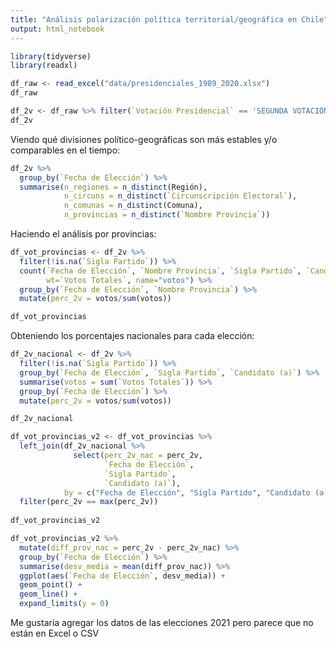 ```yaml
---
title: "Análisis polarización política territorial/geográfica en Chile"
output: html_notebook
---
```


```r
library(tidyverse)
library(readxl)
```

```r
df_raw <- read_excel("data/presidenciales_1989_2020.xlsx")
df_raw
```

```r
df_2v <- df_raw %>% filter(`Votación Presidencial` == 'SEGUNDA VOTACIÓN')
df_2v
```
Viendo qué divisiones político-geográficas son más estables y/o comparables en el tiempo:
```r
df_2v %>% 
  group_by(`Fecha de Elección`) %>% 
  summarise(n_regiones = n_distinct(Región),
            n_circuns = n_distinct(`Circunscripción Electoral`),
            n_comunas = n_distinct(Comuna),
            n_provincias = n_distinct(`Nombre Provincia`))
```

Haciendo el análisis por provincias:
```r
df_vot_provincias <- df_2v %>% 
  filter(!is.na(`Sigla Partido`)) %>% 
  count(`Fecha de Elección`, `Nombre Provincia`, `Sigla Partido`, `Candidato (a)`,
        wt=`Votos Totales`, name="votos") %>% 
  group_by(`Fecha de Elección`, `Nombre Provincia`) %>% 
  mutate(perc_2v = votos/sum(votos))

df_vot_provincias
```
Obteniendo los porcentajes nacionales para cada elección:
```r
df_2v_nacional <- df_2v %>% 
  filter(!is.na(`Sigla Partido`)) %>% 
  group_by(`Fecha de Elección`, `Sigla Partido`, `Candidato (a)`) %>% 
  summarise(votos = sum(`Votos Totales`)) %>% 
  group_by(`Fecha de Elección`) %>% 
  mutate(perc_2v = votos/sum(votos))

df_2v_nacional
```

```r
df_vot_provincias_v2 <- df_vot_provincias %>%
  left_join(df_2v_nacional %>% 
              select(perc_2v_nac = perc_2v,
                     `Fecha de Elección`,
                     `Sigla Partido`,
                     `Candidato (a)`),
            by = c("Fecha de Elección", "Sigla Partido", "Candidato (a)")) %>% 
  filter(perc_2v == max(perc_2v))
  
df_vot_provincias_v2
```

```r
df_vot_provincias_v2 %>% 
  mutate(diff_prov_nac = perc_2v - perc_2v_nac) %>% 
  group_by(`Fecha de Elección`) %>% 
  summarise(desv_media = mean(diff_prov_nac)) %>% 
  ggplot(aes(`Fecha de Elección`, desv_media)) +
  geom_point() +
  geom_line() +
  expand_limits(y = 0)
```
Me gustaría agregar los datos de las elecciones 2021 pero parece que no están en Excel o CSV
